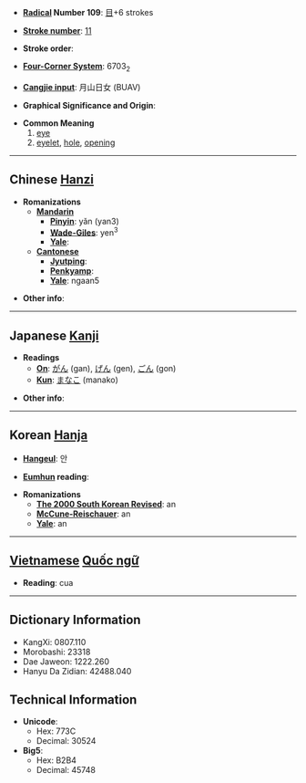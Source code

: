 * '''[[Wiktionary:Chinese radical index| Radical]] Number 109''': [[Wiktionary:Chinese radical index 目|目]]+6 strokes

* '''[[Wiktionary:Chinese total strokes index|Stroke number]]''': [[Wiktionary:Chinese total strokes index 11|11]]

* '''Stroke order''': 

* '''[[Wiktionary:Chinese four corner index|Four-Corner System]]''': 6703<sub>2</sub>

* '''[[Wiktionary:Chinese Cangjie index|Cangjie input]]''': 月山日女 (BUAV)

* '''Graphical Significance and Origin''': 

* '''Common Meaning'''
*#[[eye]]
*# [[eyelet]], [[hole]], [[opening]]

----

== Chinese [[Hanzi]] ==

* '''Romanizations'''
** '''[[Mandarin]]'''
*** '''[[Pinyin]]''': yǎn (yan3)
*** '''[[Wade-Giles]]''': yen<sup>3</sup>
*** '''[[Yale]]''': 
** '''[[Cantonese]]'''
*** '''[[Jyutping]]''':
*** '''[[Penkyamp]]''': 
*** '''[[Yale]]''': ngaan5

* '''Other info''': 

----

== Japanese [[Kanji]] ==

* '''Readings'''
** '''[[On]]''': [[がん]] (gan), [[げん]] (gen), [[ごん]] (gon)
** '''[[Kun]]''': [[まなこ]] (manako)

* '''Other info''':  

----

== Korean [[Hanja]] ==

* '''[[Hangeul]]''': 안

* '''[[Eumhun]] reading''': 

* '''Romanizations'''
** '''[[The 2000 South Korean Revised Romanization|The 2000 South Korean Revised]]''': an
** '''[[McCune-Reischauer]]''': an
** '''[[Yale]]''': an


----

== [[Vietnamese]] [[Quốc ngữ]] ==

* '''Reading''': cua

----

== Dictionary Information ==

* KangXi: 0807.110
* Morobashi: 23318
* Dae Jaweon: 1222.260
* Hanyu Da Zidian: 42488.040

== Technical Information ==

* '''Unicode''':
** Hex: 773C
** Decimal: 30524
* '''Big5''':
** Hex: B2B4
** Decimal: 45748